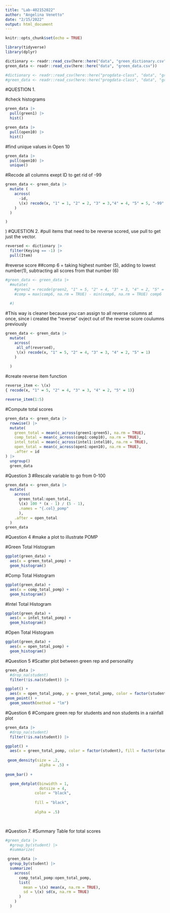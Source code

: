 ```yaml
---
title: "Lab-402152022"
author: "Angelina Venetto"
date: "2/15/2022"
output: html_document
---
```


```r
knitr::opts_chunk$set(echo = TRUE)
```
```r
library(tidyverse)
library(dplyr)
```

```r
dictionary <- readr::read_csv(here::here("data", "green_dictionary.csv"))
green_data <- readr::read_csv(here::here("data", "green_data.csv"))
```
```r
#dictionary <- readr::read_csv(here::here("progdata-class", "data", "green_dictionary.csv"))
#green_data <- readr::read_csv(here::here("progdata-class", "data", "green_data.csv"))
```
#QUESTION 1.

#check histograms 
```r
green_data |>
  pull(green1) |>
  hist()
```
```r
green_data |>
  pull(open10) |>
  hist()
```
#find unique values in Open 10
```r
green_data |>
  pull(open10) |>
  unique()
```
#Recode all columns exept ID to get rid of -99
```r
green_data <- green_data |>
  mutate (
    across(
      -id,
      \(x) recode(x, "1" = 1, "2" = 2, "3" = 3,"4" = 4, "5" = 5, "-99" = NA_real_)
    )
  )
```
    )
  )
#QUESTION 2.
#pull items that need to be reverse scored, use pull to get just the vector. 
```r
reversed <- dictionary |>
  filter(Keying == -1) |>
  pull(Item)
```
#reverse score 
##comp 6 = taking highest number (5), adding to lowest number(1), subtracting all scores from that number (6)
```r

#green_data <- green_data |>
  #mutate(
    #green2 = recode(green2, "1" = 5, "2" = 4, "3" = 3, "4" = 2, "5" = 1))
    #comp = max(comp6, na.rm = TRUE) - min(comp6, na.rm = TRUE) comp6
    
  #)
```
#This way is cleaner because you can assign to all reverse columns at once, since i created the "reverse" ovject out of the reverse score coulumns previously
```r
green_data <- green_data |>
  mutate(
    across(
     all_of(reversed),
     \(x) recode(x, "1" = 5, "2" = 4, "3" = 3, "4" = 2, "5" = 1)
    )
    
  )
```
#create reverse item function 
```r
reverse_item <- \(x)
{ recode(x, "1" = 5, "2" = 4, "3" = 3, "4" = 2, "5" = 1)}

reverse_item(1:5)
```
#Compute total scores
```r
green_data <- green_data |>
  rowwise() |>
  mutate(
    green_total = mean(c_across(green1:green5), na.rm = TRUE),
    comp_total = mean(c_across(comp1:comp10), na.rm = TRUE),
    intel_total = mean(c_across(intel1:intel10), na.rm = TRUE),
    open_total = mean(c_across(open1:open10), na.rm = TRUE),
    .after = id
) |>
  ungroup()
  green_data
```
#Question 3
#Rescale variable to go from 0-100
```r
green_data <- green_data |>
  mutate(
    across(
      green_total:open_total,
      \(x) 100 * (x - 1) / (5 - 1),
      .names = "{.col}_pomp"
      ),
    .after = open_total
  )
green_data
```
#Question 4
#make a plot to illustrate POMP

#Green Total Histogram
```r
ggplot(green_data) +
  aes(x = green_total_pomp) +
  geom_histogram()
```
#Comp Total Histogram
```r
ggplot(green_data) +
  aes(x = comp_total_pomp) +
  geom_histogram()
```
#Intel Total Histogram
```r
ggplot(green_data) +
  aes(x = intel_total_pomp) +
  geom_histogram()
```
#Open Total Histogram
```r
ggplot(green_data) +
  aes(x = open_total_pomp) +
  geom_histogram()
```
#Question 5
#Scatter plot between green rep and personality 

```r
green_data |>
  #drop_na(student)
  filter(!is.na(student)) |>

ggplot() +
  aes(x = open_total_pomp, y = green_total_pomp, color = factor(student)) +
geom_point() +
  geom_smooth(method = "lm")
```
#Question 6
#Compare green rep for students and non students in a rainfall plot

```r
green_data |>
  #drop_na(student)
  filter(!is.na(student)) |>

ggplot() +
  aes(x = green_total_pomp, color = factor(student), fill = factor(student)) +
  
 geom_density(size = .2,
               alpha = .5) +
  
geom_bar() + 

  geom_dotplot(binwidth = 1,
               dotsize = 4,
             color = "black",
             
             fill = "black",
            
             alpha = .5)

  
```
#Question 7.
#Summary Table for total scores
```r
#green_data |> 
  #group_by(student) |>
  #summarize(
```

```r
 green_data |>
  group_by(student) |>
  summarize(
    across(
      comp_total_pomp:open_total_pomp,
      list(
        mean = \(x) mean(x, na.rm = TRUE),
        sd = \(x) sd(x, na.rm = TRUE)
      )
    )
  )
```
